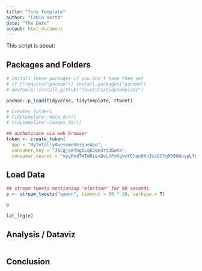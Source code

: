 ```yaml
---
title: "Tidy Template"
author: "Fabio Votta"
date: "The Date"
output: html_document
---
```


This script is about:



## Packages and Folders

```r
# Install these packages if you don't have them yet
# if (!require("pacman")) install.packages("pacman")
# devtools::install_github("favstats/tidytemplate")

pacman::p_load(tidyverse, tidytemplate, rtweet)

# Creates folders
# tidytemplate::data_dir()
# tidytemplate::images_dir()
```

```r
## autheticate via web browser
token <- create_token(
  app = "MyTotallyAwesomeUniqueApp",
  consumer_key = "36CgjeAYngbLqkJqH4rt3Dwna",
  consumer_secret = "vpyPmdTWIWDiexQvLhPvKgVmYChqu0XnJxzGCYqR60QWuypLYG")
```


## Load Data

```r
## stream tweets mentioning "election" for 90 seconds
e <- stream_tweets("qanon", timeout = 60 * 20, verbose = T)

e

lat_lng(e)
```


## Analysis / Dataviz

```r



```



## Conclusion